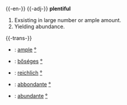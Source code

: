 {{-en-}}
{{-adj-}}
'''plentiful'''
# Exsisting in large number or ample amount.
# Yielding abundance.
{{-trans-}}
*{{fr}}: [[ample]] [[:fr:ample|°]]
*{{hu}}: [[bőséges]] [[:hu:bőséges|°]]
*{{de}}: [[reichlich]] [[:de:reichlich|°]]
*{{it}}: [[abbondante]] [[:it:abbondante|°]]
*{{es}}: [[abundante]] [[:es:abundante|°]]